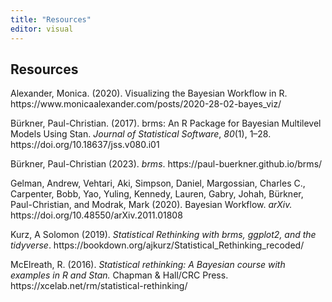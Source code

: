 ```yaml
---
title: "Resources"
editor: visual
---
```


## Resources

Alexander, Monica. (2020). Visualizing the Bayesian Workflow in R. https://www.monicaalexander.com/posts/2020-28-02-bayes_viz/

Bürkner, Paul-Christian. (2017). brms: An R Package for Bayesian Multilevel Models Using Stan. *Journal of Statistical Software*, *80*(1), 1--28. https://doi.org/10.18637/jss.v080.i01

Bürkner, Paul-Christian (2023). *brms*. https://paul-buerkner.github.io/brms/

Gelman, Andrew, Vehtari, Aki, Simpson, Daniel, Margossian, Charles C., Carpenter, Bobb, Yao, Yuling, Kennedy, Lauren, Gabry, Johah, Bürkner, Paul-Christian, and Modrak, Mark (2020). Bayesian Workflow. *arXiv.* https://doi.org/10.48550/arXiv.2011.01808

Kurz, A Solomon (2019). *Statistical Rethinking with brms, ggplot2, and the tidyverse*. https://bookdown.org/ajkurz/Statistical_Rethinking_recoded/

McElreath, R. (2016). *Statistical rethinking: A Bayesian course with examples in R and Stan.* Chapman & Hall/CRC Press. https://xcelab.net/rm/statistical-rethinking/
